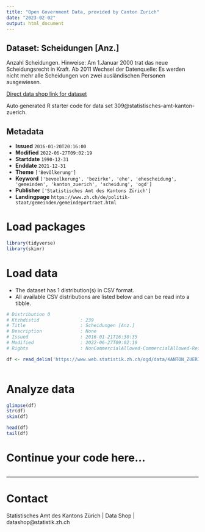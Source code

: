 ```yaml
---
title: "Open Government Data, provided by Canton Zurich"
date: "2023-02-02"
output: html_document
---
```


## Dataset: Scheidungen [Anz.]

Anzahl Scheidungen. Hinweise: Am 1.Januar 2000 trat das neue Scheidungsrecht in Kraft. Ab 2011 Wechsel der Datenquelle: Es werden nicht mehr alle Scheidungen von zwei ausländischen Personen ausgewiesen.

[Direct data shop link for dataset](https://www.zh.ch/de/politik-staat/opendata.zhweb-noredirect.zhweb-cache.html#/datasets/309@statistisches-amt-kanton-zuerich)

Auto generated R starter code for data set 309@statistisches-amt-kanton-zuerich.

## Metadata

- **Issued** `2016-01-20T20:16:00`
- **Modified** `2022-06-27T09:02:19`
- **Startdate** `1990-12-31`
- **Enddate** `2021-12-31`
- **Theme** `['Bevölkerung']`
- **Keyword** `['bevoelkerung', 'bezirke', 'ehe', 'ehescheidung', 'gemeinden', 'kanton_zuerich', 'scheidung', 'ogd']`
- **Publisher** `['Statistisches Amt des Kantons Zürich']`
- **Landingpage** `https://www.zh.ch/de/politik-staat/gemeinden/gemeindeportraet.html`


# Load packages

```r

library(tidyverse)
library(skimr)

```

# Load data

-   The dataset has 1 distribution(s) in CSV format.
-   All available CSV distributions are listed below and can be read into a tibble.

```r

# Distribution 0
# Ktzhdistid               : 239
# Title                    : Scheidungen [Anz.]
# Description              : None
# Issued                   : 2016-01-21T16:30:35
# Modified                 : 2022-06-27T09:02:19
# Rights                   : NonCommercialAllowed-CommercialAllowed-ReferenceRequired

df <- read_delim('https://www.web.statistik.zh.ch/ogd/data/KANTON_ZUERICH_447.csv')



```

# Analyze data

```r

glimpse(df)
str(df)
skim(df)

head(df)
tail(df)

```

# Continue your code here...

```r

```

------------------------------------------------------------------------

# Contact

Statistisches Amt des Kantons Zürich | Data Shop | datashop@statistik.zh.ch

